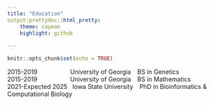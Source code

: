 ```yaml
---
title: "Education"
output:prettydoc::html_pretty:
    theme: cayman
    highlight: github
    
---
```


```r
knitr::opts_chunk$set(echo = TRUE)
```


2015-2019 &emsp; &emsp; &emsp; &emsp; University of Georgia &ensp;  BS in Genetics 
</br>
2015-2019 &emsp; &emsp; &emsp; &emsp;  University of Georgia &ensp; BS in Mathematics
</br>
2021-Expected 2025 &nbsp; Iowa State University &ensp; PhD in Bioinformatics & Computational Biology

